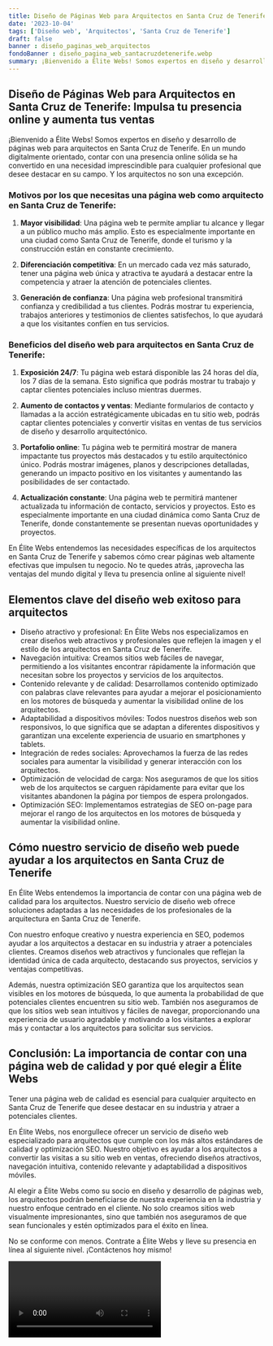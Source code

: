 ```yaml
---
title: Diseño de Páginas Web para Arquitectos en Santa Cruz de Tenerife
date: '2023-10-04'
tags: ['Diseño web', 'Arquitectos', 'Santa Cruz de Tenerife']
draft: false
banner : diseño_paginas_web_arquitectos
fondoBanner : diseño_pagina_web_santacruzdetenerife.webp
summary: ¡Bienvenido a Élite Webs! Somos expertos en diseño y desarrollo de páginas web para arquitectos en Santa Cruz de Tenerife. En un mundo digitalmente orientado, contar con una presencia online sólida se ha convertido en una necesidad imprescindible para cualquier profesional que desee destacar en su campo. Y los arquitectos no son una excepción.
---
```


## Diseño de Páginas Web para Arquitectos en Santa Cruz de Tenerife: Impulsa tu presencia online y aumenta tus ventas

¡Bienvenido a Élite Webs! Somos expertos en diseño y desarrollo de páginas web para arquitectos en Santa Cruz de Tenerife. En un mundo digitalmente orientado, contar con una presencia online sólida se ha convertido en una necesidad imprescindible para cualquier profesional que desee destacar en su campo. Y los arquitectos no son una excepción.

### Motivos por los que necesitas una página web como arquitecto en Santa Cruz de Tenerife:

1. **Mayor visibilidad**: Una página web te permite ampliar tu alcance y llegar a un público mucho más amplio. Esto es especialmente importante en una ciudad como Santa Cruz de Tenerife, donde el turismo y la construcción están en constante crecimiento.

2. **Diferenciación competitiva**: En un mercado cada vez más saturado, tener una página web única y atractiva te ayudará a destacar entre la competencia y atraer la atención de potenciales clientes.

3. **Generación de confianza**: Una página web profesional transmitirá confianza y credibilidad a tus clientes. Podrás mostrar tu experiencia, trabajos anteriores y testimonios de clientes satisfechos, lo que ayudará a que los visitantes confíen en tus servicios.

### Beneficios del diseño web para arquitectos en Santa Cruz de Tenerife:

1. **Exposición 24/7**: Tu página web estará disponible las 24 horas del día, los 7 días de la semana. Esto significa que podrás mostrar tu trabajo y captar clientes potenciales incluso mientras duermes.

2. **Aumento de contactos y ventas**: Mediante formularios de contacto y llamadas a la acción estratégicamente ubicadas en tu sitio web, podrás captar clientes potenciales y convertir visitas en ventas de tus servicios de diseño y desarrollo arquitectónico.

3. **Portafolio online**: Tu página web te permitirá mostrar de manera impactante tus proyectos más destacados y tu estilo arquitectónico único. Podrás mostrar imágenes, planos y descripciones detalladas, generando un impacto positivo en los visitantes y aumentando las posibilidades de ser contactado.

4. **Actualización constante**: Una página web te permitirá mantener actualizada tu información de contacto, servicios y proyectos. Esto es especialmente importante en una ciudad dinámica como Santa Cruz de Tenerife, donde constantemente se presentan nuevas oportunidades y proyectos.

En Élite Webs entendemos las necesidades específicas de los arquitectos en Santa Cruz de Tenerife y sabemos cómo crear páginas web altamente efectivas que impulsen tu negocio. No te quedes atrás, ¡aprovecha las ventajas del mundo digital y lleva tu presencia online al siguiente nivel!

<GifSeo />

<Cta />

## Elementos clave del diseño web exitoso para arquitectos

- Diseño atractivo y profesional: En Élite Webs nos especializamos en crear diseños web atractivos y profesionales que reflejen la imagen y el estilo de los arquitectos en Santa Cruz de Tenerife. 
- Navegación intuitiva: Creamos sitios web fáciles de navegar, permitiendo a los visitantes encontrar rápidamente la información que necesitan sobre los proyectos y servicios de los arquitectos.
- Contenido relevante y de calidad: Desarrollamos contenido optimizado con palabras clave relevantes para ayudar a mejorar el posicionamiento en los motores de búsqueda y aumentar la visibilidad online de los arquitectos.
- Adaptabilidad a dispositivos móviles: Todos nuestros diseños web son responsivos, lo que significa que se adaptan a diferentes dispositivos y garantizan una excelente experiencia de usuario en smartphones y tablets.
- Integración de redes sociales: Aprovechamos la fuerza de las redes sociales para aumentar la visibilidad y generar interacción con los arquitectos. 
- Optimización de velocidad de carga: Nos aseguramos de que los sitios web de los arquitectos se carguen rápidamente para evitar que los visitantes abandonen la página por tiempos de espera prolongados.
- Optimización SEO: Implementamos estrategias de SEO on-page para mejorar el rango de los arquitectos en los motores de búsqueda y aumentar la visibilidad online.

## Cómo nuestro servicio de diseño web puede ayudar a los arquitectos en Santa Cruz de Tenerife

En Élite Webs entendemos la importancia de contar con una página web de calidad para los arquitectos. Nuestro servicio de diseño web ofrece soluciones adaptadas a las necesidades de los profesionales de la arquitectura en Santa Cruz de Tenerife. 

Con nuestro enfoque creativo y nuestra experiencia en SEO, podemos ayudar a los arquitectos a destacar en su industria y atraer a potenciales clientes. Creamos diseños web atractivos y funcionales que reflejan la identidad única de cada arquitecto, destacando sus proyectos, servicios y ventajas competitivas.

Además, nuestra optimización SEO garantiza que los arquitectos sean visibles en los motores de búsqueda, lo que aumenta la probabilidad de que potenciales clientes encuentren su sitio web. También nos aseguramos de que los sitios web sean intuitivos y fáciles de navegar, proporcionando una experiencia de usuario agradable y motivando a los visitantes a explorar más y contactar a los arquitectos para solicitar sus servicios.

## Conclusión: La importancia de contar con una página web de calidad y por qué elegir a Élite Webs

Tener una página web de calidad es esencial para cualquier arquitecto en Santa Cruz de Tenerife que desee destacar en su industria y atraer a potenciales clientes. 

En Élite Webs, nos enorgullece ofrecer un servicio de diseño web especializado para arquitectos que cumple con los más altos estándares de calidad y optimización SEO. Nuestro objetivo es ayudar a los arquitectos a convertir las visitas a su sitio web en ventas, ofreciendo diseños atractivos, navegación intuitiva, contenido relevante y adaptabilidad a dispositivos móviles.

Al elegir a Élite Webs como su socio en diseño y desarrollo de páginas web, los arquitectos podrán beneficiarse de nuestra experiencia en la industria y nuestro enfoque centrado en el cliente. No solo creamos sitios web visualmente impresionantes, sino que también nos aseguramos de que sean funcionales y estén optimizados para el éxito en línea.

No se conforme con menos. Contrate a Élite Webs y lleve su presencia en línea al siguiente nivel. ¡Contáctenos hoy mismo!

<Video />

<CtaBot job='Arquitectos' city='Santa Cruz de Tenerife'/>

<Gmaps query='Santa Cruz de Tenerife+españa+maps' />